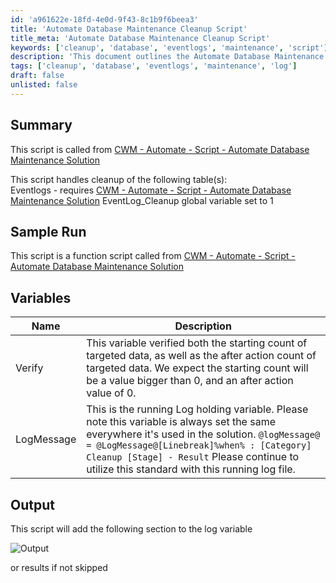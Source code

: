 ```yaml
---
id: 'a961622e-18fd-4e0d-9f43-8c1b9f6beea3'
title: 'Automate Database Maintenance Cleanup Script'
title_meta: 'Automate Database Maintenance Cleanup Script'
keywords: ['cleanup', 'database', 'eventlogs', 'maintenance', 'script']
description: 'This document outlines the Automate Database Maintenance Cleanup Script, which is responsible for cleaning up the Eventlogs table based on specific conditions. It details the script functionality, variables used, and expected output, providing a comprehensive overview for users.'
tags: ['cleanup', 'database', 'eventlogs', 'maintenance', 'log']
draft: false
unlisted: false
---
```

## Summary

This script is called from [CWM - Automate - Script - Automate Database Maintenance Solution](https://proval.itglue.com/DOC-5078775-11637293) 

This script handles cleanup of the following table(s):  
Eventlogs - requires [CWM - Automate - Script - Automate Database Maintenance Solution](https://proval.itglue.com/DOC-5078775-11637293) EventLog_Cleanup global variable set to 1

## Sample Run

This script is a function script called from [CWM - Automate - Script - Automate Database Maintenance Solution](https://proval.itglue.com/DOC-5078775-11637293)

## Variables

| Name       | Description                                                                                                                                                                                                                     |
|------------|---------------------------------------------------------------------------------------------------------------------------------------------------------------------------------------------------------------------------------|
| Verify     | This variable verified both the starting count of targeted data, as well as the after action count of targeted data. We expect the starting count will be a value bigger than 0, and an after action value of 0.               |
| LogMessage | This is the running Log holding variable. Please note this variable is always set the same everywhere it's used in the solution. `@logMessage@ = @LogMessage@[Linebreak]%when% : [Category] Cleanup [Stage] - Result` Please continue to utilize this standard with this running log file. |

## Output

This script will add the following section to the log variable  

![Output](../../../static/img/Automate-Database-Maintenance---EventLog/image_1.png)  

or results if not skipped











